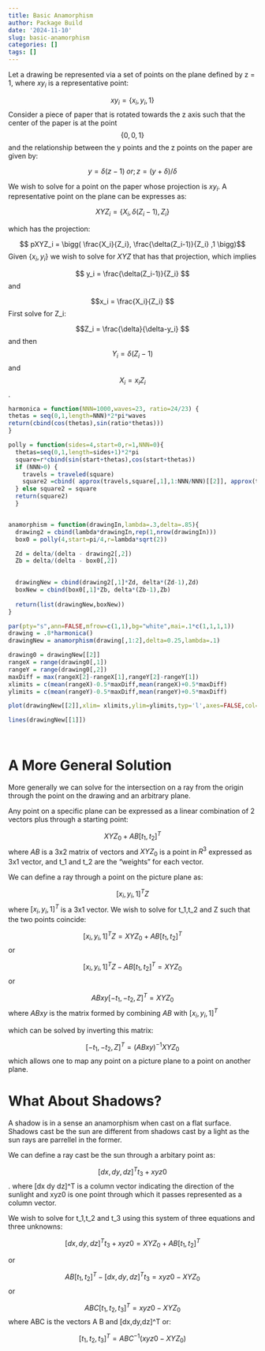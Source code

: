 ```yaml
---
title: Basic Anamorphism
author: Package Build
date: '2024-11-10'
slug: basic-anamorphism
categories: []
tags: []
---
```

Let a drawing be represented via a set of points on the plane defined by
z = 1, where $xy_i$ is a representative point:

$$xy_i =  \{x_i,y_i,1\} $$ Consider a piece of paper that is rotated
towards the z axis such that the center of the paper is at the point
$$\{ 0,0,1 \}$$ and the relationship between the y points and the z
points on the paper are given by:

$$ y = \delta (z-1) \; or ; z = (y + \delta)/\delta $$

We wish to solve for a point on the paper whose projection is $xy_i$. A
representative point on the plane can be expresses as:

$$ XYZ_i = \{ X_i, \delta(Z_i-1),Z_i \}$$

which has the projection:

$$ pXYZ_i = \bigg( \frac{X_i}{Z_i}, \frac{\delta(Z_i-1)}{Z_i} ,1 \bigg)$$
Given $\{x_i,y_i\}$ we wish to solve for $XYZ$ that has that projection,
which implies

$$ y_i = \frac{\delta(Z_i-1)}{Z_i} $$ and

$$x_i = \frac{X_i}{Z_i} $$ First solve for Z_i:

$$Z_i = \frac{\delta}{\delta-y_i} $$ and then $$Y_i = \delta(Z_i-1)$$
and $$X_i = x_iZ_i$$.

```r

harmonica = function(NNN=1000,waves=23, ratio=24/23) {
thetas = seq(0,1,length=NNN)*2*pi*waves
return(cbind(cos(thetas),sin(ratio*thetas)))
}

polly = function(sides=4,start=0,r=1,NNN=0){
  thetas=seq(0,1,length=sides+1)*2*pi
  square=r*cbind(sin(start+thetas),cos(start+thetas))
  if (NNN>0) {
    travels = traveled(square)
    square2 =cbind( approx(travels,square[,1],1:NNN/NNN)[[2]], approx(travels,square[,2],1:NNN/NNN)[[2]])
  } else square2 = square 
  return(square2)
  }


anamorphism = function(drawingIn,lambda=.3,delta=.85){
  drawing2 = cbind(lambda*drawingIn,rep(1,nrow(drawingIn)))    
  box0 = polly(4,start=pi/4,r=lambda*sqrt(2))

  Zd = delta/(delta - drawing2[,2])
  Zb = delta/(delta - box0[,2])
  

  drawingNew = cbind(drawing2[,1]*Zd, delta*(Zd-1),Zd)
  boxNew = cbind(box0[,1]*Zb, delta*(Zb-1),Zb)
  
  return(list(drawingNew,boxNew))  
}

par(pty="s",ann=FALSE,mfrow=c(1,1),bg="white",mai=.1*c(1,1,1,1))
drawing = .8*harmonica()
drawingNew = anamorphism(drawing[,1:2],delta=0.25,lambda=.1)

drawing0 = drawingNew[[2]]
rangeX = range(drawing0[,1])
rangeY = range(drawing0[,2])
maxDiff = max(rangeX[2]-rangeX[1],rangeY[2]-rangeY[1])
xlimits = c(mean(rangeX)-0.5*maxDiff,mean(rangeX)+0.5*maxDiff)
ylimits = c(mean(rangeY)-0.5*maxDiff,mean(rangeY)+0.5*maxDiff)

plot(drawingNew[[2]],xlim= xlimits,ylim=ylimits,typ='l',axes=FALSE,col='lightblue',lwd=3)

lines(drawingNew[[1]])




```

# A More General Solution

More generally we can solve for the intersection on a ray from the
origin through the point on the drawing and an arbitrary plane.

Any point on a specific plane can be expressed as a linear combination of 2 vectors plus through a starting point:

$$ XYZ_0 + AB[t_1,t_2]^T $$
where $AB$ is a 3x2 matrix of vectors and $XYZ_0$ is a point in $R^3$ expressed as 3x1 vector, and t_1 and t_2 are the "weights" for each vector.


We can define a ray through a point on the picture plane as:

$$[x_i,y_i,1]^TZ$$
where $[x_i,y_i,1]^T$ is a 3x1 vector.  We wish to solve for t_1,t_2 and Z such that the two points coincide:

$$[x_i,y_i,1]^TZ =  XYZ_0 + AB[t_1,t_2]^T $$
or 

$$[x_i,y_i,1]^TZ -  AB[t_1,t_2]^T =  XYZ_0  $$
or

$$ABxy[-t_1,-t_2,Z]^T =  XYZ_0  $$
where $ABxy$ is the matrix formed by combining $AB$ with $[x_i,y_i,1]^T$

which can be solved by inverting this matrix:


$$[-t_1,-t_2,Z]^T = \bigg(ABxy\bigg)^{-1} XYZ_0  $$
which allows one to map any point on a picture plane to a point on another plane.


# What About Shadows?


A shadow is in a sense an anamorphism when cast on a flat surface.  Shadows cast be the sun are different from shadows cast by a light as the sun rays are parrellel in the former.



We can define a ray cast be the sun through a arbitary point as:

$$[dx,dy,dz]^Tt_3 + xyz0$$. where [dx dy dz]^T is a column vector indicating the direction of the sunlight and xyz0 is one point through which it passes represented as a column vector. 


We wish to solve for t_1,t_2 and t_3 using this system of three equations and three unknowns:

$$[dx,dy,dz]^Tt_3 + xyz0 =  XYZ_0 + AB[t_1,t_2]^T $$

or 


$$ AB[t_1,t_2]^T - [dx,dy,dz]^Tt_3 =   xyz0 - XYZ_0  $$
or 

$$ ABC[t_1,t_2,t_3]^T =   xyz0 - XYZ_0  $$
where ABC is the vectors A B and [dx,dy,dz]^T or:


$$ [t_1,t_2,t_3]^T =   ABC^{-1} (xyz0 - XYZ_0)  $$
